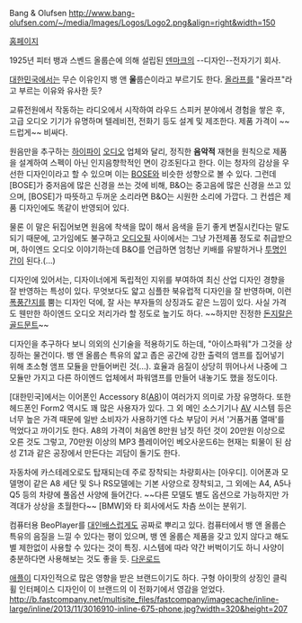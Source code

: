 Bang & Olufsen
http://www.bang-olufsen.com/~/media/Images/Logos/Logo2.png&align=right&width=150

[http://bang-olufsen.com 홈페이지]

1925년 피터 뱅과 스벤드 올룹슨에 의해 설립된 [[덴마크]]의 --디자인--전자기기 회사. 

[[대한민국]]에서는 무슨 이유인지 뱅 앤 '''울'''룹슨이라고 부르기도 한다. [[올라프]]를 "울라프"라고 부르는 이유와 유사한 듯?

교류전원에서 작동하는 라디오에서 시작하여 라우드 스피커 분야에서 경험을 쌓은 후, 고급 오디오 기기가 유명하며 텔레비전, 전화기 등도 설계 및 제조한다. 제품 가격이 ~~드럽게~~ 비싸다.

원음만을 추구하는 [[하이파이]] [[오디오]] 업체와 달리, 정직한 '''음악적''' 재현을 원칙으로 제품을 설계하여 스펙이 아닌 인지음향학적인 면이 강조된다고 한다. 이는 청자의 감상을 우선한 디자인이라고 할 수 있으며 이는 [[BOSE]]와 비슷한 성향으로 볼 수 있다. 그런데 [BOSE]가 중저음에 많은 신경을 쓰는 것에 비해, B&O는 중고음에 많은 신경을 쓰고 있으며, [BOSE]가 따뜻하고 두꺼운 소리라면 B&O는 시원한 소리에 가깝다. 그 컨셉은 제품 디자인에도 똑같이 반영되어 있다.

물론 이 말은 뒤집어보면 원음에 착색을 많이 해서 음색을 듣기 좋게 변질시킨다는 말도 되기 때문에, 고가임에도 불구하고 [[오디오필]] 사이에서는 그냥 가전제품 정도로 취급받으며, 하이엔드 오디오 이야기하는데 B&O를 언급하면 엄청난 키배를 유발하거나 [[투명인간]]이 된다.(...)

디자인에 있어서는, 디자이너에게 독립적인 지위를 부여하여 최신 산업 디자인 경향을 잘 반영하는 특성이 있다. 무엇보다도 얇고 심플한 북유럽적 디자인을 잘 반영하며, 이런 [[폭풍간지]]를 뿜는 디자인 덕에, 잘 사는 부자들의 상징과도 같은 느낌이 있다. 사실 가격도 웬만한 하이엔드 오디오 저리가라 할 정도로 높기도 하다. ~~하지만 진정한 [[돈지랄]]은 [[골드문트]]~~

디자인을 추구하다 보니 의외의 신기술을 적용하기도 하는데, "아이스파워"가 그것을 상징하는 물건이다. 뱅 앤 올룹슨 특유의 얇고 좁은 공간에 강한 출력의 앰프를 집어넣기 위해 초소형 앰프 모듈을 만들어버린 것(...). 효율과 음질이 상당히 뛰어나서 나중에 그 모듈만 가지고 다른 하이엔드 업체에서 파워앰프를 만들어 내놓기도 했을 정도이다.

[대한민국]에서는 이어폰인 Accessory 8([[A8]])이 여러가지 의미로 가장 유명하다. 또한 헤드폰인 Form2 역시도 꽤 많은 사용자가 있다. 그 외 메인 소스기기나 [[AV]] 시스템 등은 너무 높은 가격 때문에 일반 소비자가 사용하기엔 다소 부담이 커서 '거품거품 열매'를 먹었다고 까이기도 한다. A8의 가격이 처음엔 8만원 남짓 하던 것이 20만원 이상으로 오른 것도 그렇고, 70만원 이상의 MP3 플레이어인 베오사운드6는 현재는 퇴물이 된 삼성 Z1과 같은 공장에서 만든다는 괴담이 돌기도 한다.

자동차에 카스테레오로도 탑재되는데 주로 장착되는 차량회사는 [아우디]. 이어폰과 모델명이 같은 A8 세단 및 S나 RS모델에는 기본 사양으로 장착되고, 그 외에는 A4, A5나 Q5 등의 차량에 풀옵션 사양에 들어간다. ~~다른 모델도 별도 옵션으로 가능하지만 가격대가 상상을 초월한다~~ [BMW]와 타 회사에서도 차츰 쓰이는 분위기.

컴퓨터용 BeoPlayer를 [[대인배]]스럽게도 공짜로 뿌리고 있다. 컴퓨터에서 뱅 앤 올룹슨 특유의 음질을 느낄 수 있다는 평이 있으며, 뱅 엔 올룹슨 제품을 갖고 있지 않다고 해도 별 제한없이 사용할 수 있다는 것이 특징. 시스템에 따라 약간 버벅이기도 하니 사양이 충분하다면 사용해보는 것도 좋을 듯. [http://www.bang-olufsen.com/beoplayer/software-downloads 다운로드]

[[애플(기업)|애플]]이 디자인적으로 많은 영향을 받은 브랜드이기도 하다. 구형 아이팟의 상징인 클릭 휠 인터페이스 디자인이 이 브랜드의 이 전화기에서 영감을 얻었다.
http://b.fastcompany.net/multisite_files/fastcompany/imagecache/inline-large/inline/2013/11/3016910-inline-675-phone.jpg?width=320&height=207
